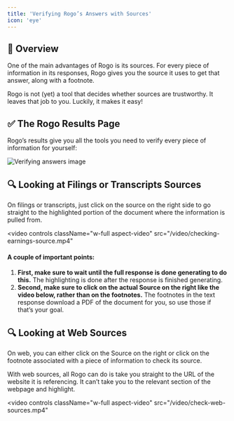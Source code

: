 ```yaml
---
title: 'Verifying Rogo’s Answers with Sources'
icon: 'eye'
---
```


## 🤖 Overview
One of the main advantages of Rogo is its sources. For every piece of information in its responses, Rogo gives you the source it uses to get that answer, along with a footnote.

Rogo is not (yet) a tool that decides whether sources are trustworthy. It leaves that job to you. Luckily, it makes it easy!

## ✅ The Rogo Results Page
Rogo’s results give you all the tools you need to verify every piece of information for yourself:

<img
	src="/images/veryfying-answers-1.png"
	alt="Verifying answers image"
/>

## 🔍 Looking at Filings or Transcripts Sources
On filings or transcripts, just click on the source on the right side to go straight to the highlighted portion of the document where the information is pulled from.

<video
	controls
	className="w-full aspect-video"
	src="/video/checking-earnings-source.mp4"
></video>
#### A couple of important points:
1. **First, make sure to wait until the full response is done generating to do this.** The highlighting is done after the response is finished generating.
2. **Second, make sure to click on the actual Source on the right like the video below, rather than on the footnotes.** The footnotes in the text response download a PDF of the document for you, so use those if that’s your goal.


## 🔍 Looking at Web Sources
On web, you can either click on the Source on the right or click on the footnote associated with a piece of information to check its source.

With web sources, all Rogo can do is take you straight to the URL of the website it is referencing. It can’t take you to the relevant section of the webpage and highlight.

<video
	controls
	className="w-full aspect-video"
	src="/video/check-web-sources.mp4"
></video>